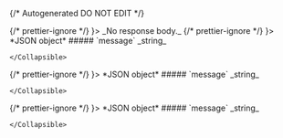 {/* Autogenerated DO NOT EDIT  */}


<TabbedSection tabLabel='Status Code'>
  {/* prettier-ignore */}
  <Tab title={<StatusCode code={"204"} />}>
    _No response body._
  </Tab>
  {/* prettier-ignore */}
  <Tab title={<StatusCode code={"404"} />}>
    *JSON object*
    <Collapsible defaultOpen openLabel={Labels.showProperties} closeLabel={Labels.hideProperties}>
      ##### `message` _string_
          
        
    </Collapsible>
  </Tab>
  {/* prettier-ignore */}
  <Tab title={<StatusCode code={"422"} />}>
    *JSON object*
    <Collapsible defaultOpen openLabel={Labels.showProperties} closeLabel={Labels.hideProperties}>
      ##### `message` _string_
          
        
    </Collapsible>
  </Tab>
  {/* prettier-ignore */}
  <Tab title={<StatusCode code={"500"} />}>
    *JSON object*
    <Collapsible defaultOpen openLabel={Labels.showProperties} closeLabel={Labels.hideProperties}>
      ##### `message` _string_
          
        
    </Collapsible>
  </Tab>
</TabbedSection>
